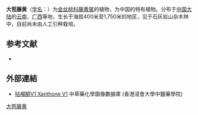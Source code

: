 {{Speciesbox
| name = 大苞藤黄
| status = 
| status_system = 
| image =
| genus = Garcinia
| species = bracteata
| authority = C. Y. Wu ex Y. H. Li in Acta Phytotax.
}}

'''大苞藤黄'''（[[学名|学名]]：{{lang|la|''Garcinia bracteata''}}）为[[金丝桃科|金丝桃科]][[藤黄属|藤黄属]]的植物，为中国的特有植物。分布于[[中国大陆|中国大陆]]的[[云南|云南]]、[[广西|广西]]等地，生长于海拔400米至1,750米的地区，见于石灰岩山杂木林中，目前尚未由人工引种栽培。

== 参考文献 ==
<div class="references-small">
* {{cite web| url =http://www.bioinfo.cn/db05/KmzwSpecies.php?action=view&id=3818| title =大苞藤黄| work =《中国高等植物数据库全库》| publisher =中国科学院微生物研究所| author =昆明植物研究所| accessdate =2009-02-24| deadurl =yes| archiveurl =https://web.archive.org/web/20160305082724/http://www.bioinfo.cn/db05/KmzwSpecies.php?action=view&id=3818| archivedate =2016-03-05}}
</div>

==外部連結==
* [http://libproject.hkbu.edu.hk/was40/detail?channelid=22253&lang=cht&searchword=code=P00618 呫噸酮V1 Xanthone V1]{{Wayback|url=http://libproject.hkbu.edu.hk/was40/detail?channelid=22253&lang=cht&searchword=code=P00618 |date=20150716165306 }} 中草藥化學圖像數據庫 (香港浸會大學中醫藥學院) {{zh}}{{en}}
{{Taxonbar|from=Q10937727}}

[[Category:藤黄属|大苞藤黄]]


{{植物小作品}}